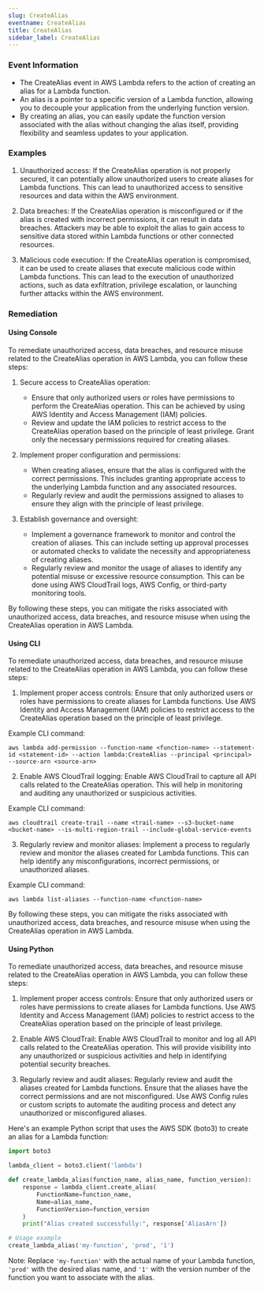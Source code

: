 ```yaml
--- 
slug: CreateAlias
eventname: CreateAlias
title: CreateAlias
sidebar_label: CreateAlias
---
```

                       
### Event Information

- The CreateAlias event in AWS Lambda refers to the action of creating an alias for a Lambda function.
- An alias is a pointer to a specific version of a Lambda function, allowing you to decouple your application from the underlying function version.
- By creating an alias, you can easily update the function version associated with the alias without changing the alias itself, providing flexibility and seamless updates to your application.


### Examples

1. Unauthorized access: If the CreateAlias operation is not properly secured, it can potentially allow unauthorized users to create aliases for Lambda functions. This can lead to unauthorized access to sensitive resources and data within the AWS environment.

2. Data breaches: If the CreateAlias operation is misconfigured or if the alias is created with incorrect permissions, it can result in data breaches. Attackers may be able to exploit the alias to gain access to sensitive data stored within Lambda functions or other connected resources.

3. Malicious code execution: If the CreateAlias operation is compromised, it can be used to create aliases that execute malicious code within Lambda functions. This can lead to the execution of unauthorized actions, such as data exfiltration, privilege escalation, or launching further attacks within the AWS environment.

### Remediation

#### Using Console

To remediate unauthorized access, data breaches, and resource misuse related to the CreateAlias operation in AWS Lambda, you can follow these steps:

1. Secure access to CreateAlias operation:
   - Ensure that only authorized users or roles have permissions to perform the CreateAlias operation. This can be achieved by using AWS Identity and Access Management (IAM) policies.
   - Review and update the IAM policies to restrict access to the CreateAlias operation based on the principle of least privilege. Grant only the necessary permissions required for creating aliases.

2. Implement proper configuration and permissions:
   - When creating aliases, ensure that the alias is configured with the correct permissions. This includes granting appropriate access to the underlying Lambda function and any associated resources.
   - Regularly review and audit the permissions assigned to aliases to ensure they align with the principle of least privilege.

3. Establish governance and oversight:
   - Implement a governance framework to monitor and control the creation of aliases. This can include setting up approval processes or automated checks to validate the necessity and appropriateness of creating aliases.
   - Regularly review and monitor the usage of aliases to identify any potential misuse or excessive resource consumption. This can be done using AWS CloudTrail logs, AWS Config, or third-party monitoring tools.

By following these steps, you can mitigate the risks associated with unauthorized access, data breaches, and resource misuse when using the CreateAlias operation in AWS Lambda.

#### Using CLI

To remediate unauthorized access, data breaches, and resource misuse related to the CreateAlias operation in AWS Lambda, you can follow these steps:

1. Implement proper access controls: Ensure that only authorized users or roles have permissions to create aliases for Lambda functions. Use AWS Identity and Access Management (IAM) policies to restrict access to the CreateAlias operation based on the principle of least privilege.

Example CLI command:
```
aws lambda add-permission --function-name <function-name> --statement-id <statement-id> --action lambda:CreateAlias --principal <principal> --source-arn <source-arn>
```

2. Enable AWS CloudTrail logging: Enable AWS CloudTrail to capture all API calls related to the CreateAlias operation. This will help in monitoring and auditing any unauthorized or suspicious activities.

Example CLI command:
```
aws cloudtrail create-trail --name <trail-name> --s3-bucket-name <bucket-name> --is-multi-region-trail --include-global-service-events
```

3. Regularly review and monitor aliases: Implement a process to regularly review and monitor the aliases created for Lambda functions. This can help identify any misconfigurations, incorrect permissions, or unauthorized aliases.

Example CLI command:
```
aws lambda list-aliases --function-name <function-name>
```

By following these steps, you can mitigate the risks associated with unauthorized access, data breaches, and resource misuse when using the CreateAlias operation in AWS Lambda.

#### Using Python

To remediate unauthorized access, data breaches, and resource misuse related to the CreateAlias operation in AWS Lambda, you can follow these steps:

1. Implement proper access controls: Ensure that only authorized users or roles have permissions to create aliases for Lambda functions. Use AWS Identity and Access Management (IAM) policies to restrict access to the CreateAlias operation based on the principle of least privilege.

2. Enable AWS CloudTrail: Enable AWS CloudTrail to monitor and log all API calls related to the CreateAlias operation. This will provide visibility into any unauthorized or suspicious activities and help in identifying potential security breaches.

3. Regularly review and audit aliases: Regularly review and audit the aliases created for Lambda functions. Ensure that the aliases have the correct permissions and are not misconfigured. Use AWS Config rules or custom scripts to automate the auditing process and detect any unauthorized or misconfigured aliases.

Here's an example Python script that uses the AWS SDK (boto3) to create an alias for a Lambda function:

```python
import boto3

lambda_client = boto3.client('lambda')

def create_lambda_alias(function_name, alias_name, function_version):
    response = lambda_client.create_alias(
        FunctionName=function_name,
        Name=alias_name,
        FunctionVersion=function_version
    )
    print("Alias created successfully:", response['AliasArn'])

# Usage example
create_lambda_alias('my-function', 'prod', '1')
```

Note: Replace `'my-function'` with the actual name of your Lambda function, `'prod'` with the desired alias name, and `'1'` with the version number of the function you want to associate with the alias.


 